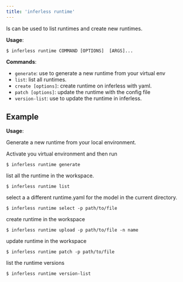 ```yaml
---
title: 'inferless runtime'
---
```


Is can be used to list runtimes and create new runtimes.

**Usage**:

```console
$ inferless runtime COMMAND [OPTIONS]  [ARGS]...
```

**Commands**:

- `generate`: use to generate a new runtime from your virtual env
- `list`: list all runtimes.
- `create [options]`: create runtime on inferless with yaml.
- `patch [options]`: update the runtime with the config file
- `version-list`: use to update the runtime in inferless.

## Example

**Usage**:

Generate a new runtime from your local environment.

Activate you virtual environment and then run

```console
$ inferless runtime generate
```

list all the runtime in the workspace.

```console
$ inferless runtime list
```

select a a different runtime.yaml for the model in the current directory.

```console
$ inferless runtime select -p path/to/file
```

create runtime in the workspace

```console
$ inferless runtime upload -p path/to/file -n name
```

update runtime in the workspace

```console
$ inferless runtime patch -p path/to/file
```

list the runtime versions

```console
$ inferless runtime version-list
```
